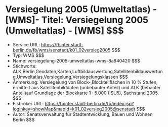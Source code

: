 # Versiegelung 2005 (Umweltatlas) - [WMS]- Titel: Versiegelung 2005 (Umweltatlas) - [WMS] $$$
- Service URL: https://fbinter.stadt-berlin.de/fb/wms/senstadt/k01_02versieg2005 $$$
- Typ: WMS $$$
- Name: versiegelung-2005-umweltatlas-wms-8a840420 $$$
- Stichworte: ALK,Berlin,Geodaten,Karten,Luftbildauswertung,Satellitenbildauswertung,Umweltatlas,Versiegelung,Versiegelungsklassen $$$
- Anmerkung: Versiegelung von Block-,Blockteilflächen in 10 % Stufen, ermittelt aus Satellitenbilddaten (unbebauter Anteil) und ALK (bebauter Anteil)auf Grundlage der Blockkarte 1 : 5.000 (ISU5), Sachstand 2005. $$$
- Fisbroker URL: https://fbinter.stadt-berlin.de/fb/index.jsp?loginkey=showMap&mapId=k01_02versieg2005@senstadt $$$
- Autor: Senatsverwaltung für Stadtentwicklung, Bauen und Wohnen Berlin $$$
